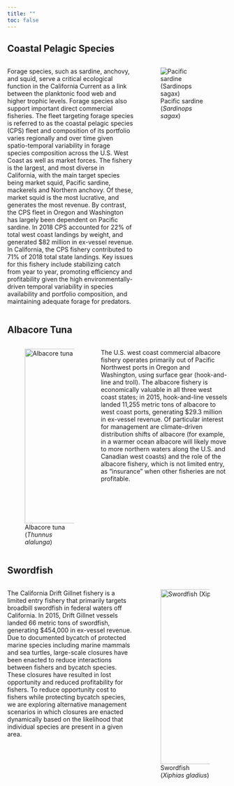 ```yaml
---
title: ""
toc: false
---
```


```{=html}
<style>
.figure {
  text-align: center;
  font-weight: 400;
}
</style>
```

:::: {.column-page}

## Coastal Pelagic Species

::: columns
::: {.column width="60%"}
Forage species, such as sardine, anchovy, and squid, serve a critical
ecological function in the California Current as a link between the
planktonic food web and higher trophic levels. Forage species also
support important direct commercial fisheries. The fleet targeting
forage species is referred to as the coastal pelagic species (CPS) fleet
and composition of its portfolio varies regionally and over time given
spatio-temporal variability in forage species composition across the
U.S. West Coast as well as market forces. The fishery is the largest,
and most diverse in California, with the main target species being
market squid, Pacific sardine, mackerels and Northern anchovy. Of these,
market squid is the most lucrative, and generates the most revenue. By
contrast, the CPS fleet in Oregon and Washington has largely been
dependent on Pacific sardine. In 2018 CPS accounted for 22% of total
west coast landings by weight, and generated \$82 million in ex-vessel
revenue. In California, the CPS fishery contributed to 71% of 2018 total
state landings. Key issues for this fishery include stabilizing catch
from year to year, promoting efficiency and profitability given the high
environmentally-driven temporal variability in species availability and
portfolio composition, and maintaining adequate forage for predators.
:::

::: {.column width="40%"}
![Pacific sardine<br>(*Sardinops
sagax*)](images/Sardinops_sagax.jpg.webp){style="fig-align:center; max-width:400px"}
:::
:::

## Albacore Tuna

::: columns
::: {.column width="40%"}
![Albacore tuna<br>(*Thunnus
alalunga*)](images/albacore_white_background-e1595276693649.jpeg.webp){width=400px}
:::

::: {.column width="60%"}
The U.S. west coast commercial albacore fishery operates primarily out
of Pacific Northwest ports in Oregon and Washington, using surface gear
(hook-and-line and troll). The albacore fishery is economically valuable
in all three west coast states; in 2015, hook-and-line vessels landed
11,255 metric tons of albacore to west coast ports, generating \$29.3
million in ex-vessel revenue. Of particular interest for management are
climate-driven distribution shifts of albacore (for example, in a warmer
ocean albacore will likely move to more northern waters along the U.S.
and Canadian west coasts) and the role of the albacore fishery, which is
not limited entry, as “insurance” when other fisheries are not
profitable.
:::
:::


## Swordfish

::: columns
::: {.column width="60%"}
The California Drift Gillnet fishery is a limited entry fishery that
primarily targets broadbill swordfish in federal waters off California.
In 2015, Drift Gillnet vessels landed 66 metric tons of swordfish,
generating \$454,000 in ex-vessel revenue. Due to documented bycatch of
protected marine species including marine mammals and sea turtles,
large-scale closures have been enacted to reduce interactions between
fishers and bycatch species. These closures have resulted in lost
opportunity and reduced profitability for fishers. To reduce opportunity
cost to fishers while protecting bycatch species, we are exploring
alternative management scenarios in which closures are enacted
dynamically based on the likelihood that individual species are present
in a given area.
:::

::: {.column width="40%"}
![Swordfish<br>(*Xiphias
gladius*)](images/swordfish_white_background-e1595276667337.jpeg.webp){width=400px}
:::
:::

::::

